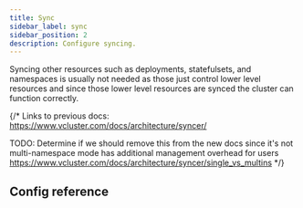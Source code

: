 ```yaml
---
title: Sync
sidebar_label: sync
sidebar_position: 2
description: Configure syncing.
---
```




Syncing other resources such as deployments, statefulsets, and namespaces is usually not needed as those just control lower level resources and since those lower level resources are synced the cluster can function correctly.

{/*
Links to previous docs:
https://www.vcluster.com/docs/architecture/syncer/

TODO: Determine if we should remove this from the new docs since it's not multi-namespace mode has additional management overhead for users
https://www.vcluster.com/docs/architecture/syncer/single_vs_multins
*/}

## Config reference

<Sync/>
